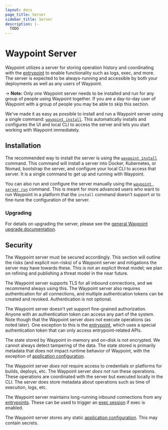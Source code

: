 ```yaml
---
layout: docs
page_title: Server
sidebar_title: Server
description: |-
  TODO
---
```


# Waypoint Server

Waypoint utilizes a server for storing operation history and coordinating
with the [entrypoint](/docs/entrypoint) to enable functionality such as
logs, exec, and more. The server is expected to be always-running and
accessible by both your deployments as well as any users of Waypoint.

-> **Note:** Only _one_ Waypoint server needs to be installed and run
for any group of people using Waypoint together. If you are a day-to-day
user of Waypoint with a group of people you may be able to skip this section.

We've made it as easy as possible to install and run a Waypoint server
using a single command: [`waypoint install`](/commands/install). This
automatically installs and configures the UI and local CLI to access the
server and lets you start working with Waypoint immediately.

## Installation

The recommended way to install the server is using the
[`waypoint install`](/commands/install) command.
This command will install a server into Docker, Kubernetes, or Nomad,
bootstrap the server, and configure your local CLI to access that server.
It is a single command to get up and running with Waypoint.

You can also run and configure the server manually using the
[`waypoint server run`](#TODO) command. This is meant for more advanced
users who want to run Waypoint in a platform that the `install` command doesn't support
or to fine-tune the configuration of the server.

### Upgrading

For details on upgrading the server, please see the
[general Waypoint upgrade documentation](/docs/upgrading).

## Security

The Waypoint server must be secured accordingly. This section will outline
the risks (and explicit non-risks) of a Waypoint server and mitigations the
server may have towards these. This is not an explicit threat model; we plan on
refining and publishing a threat model in the near future.

The Waypoint server supports TLS for all inbound connections, and we recommend
always using this. The Waypoint server also requires authentication for all
connections, and multiple authentication tokens can be created and revoked.
Authentication is not optional.

The Waypoint server doesn't yet support fine-grained authorization. Anyone
with an authentication token can access any part of the system. Note though
that the Waypoint server _does not_ execute operations (as noted later). One
exception to this is the [entrypoint](/docs/entrypoint), which uses a special
authentication token that can only access entrypoint-related APIs.

The state stored by Waypoint in-memory and on-disk is not encrypted. We
cannot always detect tampering of the data. The state stored is primarily
metadata that does not impact runtime behavior of Waypoint, with the exception
of [application configuration](/docs/app-config).

The Waypoint server _does not_ require access to credentials or platforms
for builds, deploys, etc. The Waypoint server _does not_ run these operations.
These operations are coordinated with the server but executed locally in
the CLI. The server does store metadata about operations such as time of
execution, logs, etc.

The Waypoint server maintains long-running inbound connections from
any [entrypoints](/docs/entrypoint). These can be used to trigger an
[exec session](/docs/exec) if exec is enabled.

The Waypoint server stores any static [application configuration](/docs/app-config).
This may contain secrets.
